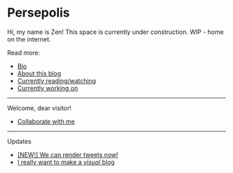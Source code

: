 
# Persepolis

Hi, my name is Zen! This space is currently under construction. WIP - home on the internet.

Read more:
- [Bio](/about)
- [About this blog](/building-persepolis)
- [Currently reading/watching](/areas/media)
- [Currently working on](/projects/current/EXXA)

---

Welcome, dear visitor!

- [Collaborate with me](/collab)

---

Updates
- [\[NEW!\] We can render tweets now!](/blog/timeline)
- [I really want to make a *visual* blog](/blog/visual-blog)